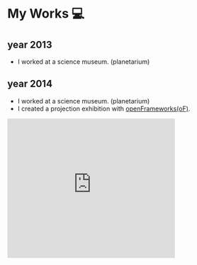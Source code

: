 # My Works :computer:

## year 2013

- I worked at a science museum. (planetarium)

## year 2014

- I worked at a science museum. (planetarium)
- I created a projection exhibition with [openFrameworks(oF)](https://openframeworks.cc).

<iframe
  width="75%"
  height="315"
  src="https://www.youtube.com/embed/kZomOjGT5uI"
  frameborder="0"
  allow="accelerometer; autoplay; encrypted-media; gyroscope; picture-in-picture"
  allowfullscreen
/>

## year 2015

- I worked at a science museum. (planetarium)
- I created domemaster movies with [openFrameworks(oF)](https://openframeworks.cc).

<iframe
  width="75%"
  height="315"
  src="https://www.youtube.com/embed/Heynd3t--Jo"
  frameborder="0"
  allow="accelerometer; autoplay; encrypted-media; gyroscope; picture-in-picture"
  allowfullscreen
/>

music by [Chouchou](https://chouchou.cc/)

## year 2016

- I worked at a science museum. (planetarium)
- I planed a programming lecture for children. it is used Digispark. (My Blog Entry → [Japanese]())

## year 2017 ~

- I worked at a company located in Tokyo.
  - Python, Django

# My Private Works :call_me_hand:

## monsters

- for my friends
- Original Card Collection Website
- Website → [Original Monster Zukan](https://zukan.monsters.soy/)
- GCE
- Django
- Celery

## ml2lm

- for my experience
- url shortner with updating playlists
- Website → [ml2lm](https://ml2lm.uitspitss.dev)
- Repository → [uitspitss/ml2lm](https://github.com/uitspitss/ml2lm)
- GAE
- Django
- React
- Apollo Client
